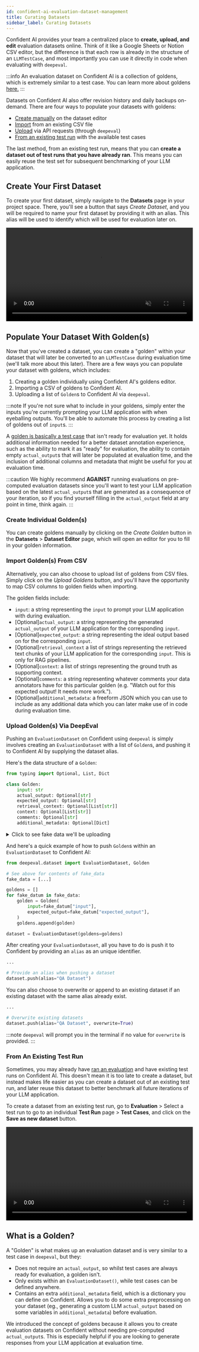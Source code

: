 ```yaml
---
id: confident-ai-evaluation-dataset-management
title: Curating Datasets
sidebar_label: Curating Datasets
---
```


Confident AI provides your team a centralized place to **create, upload, and edit** evaluation datasets online. Think of it like a Google Sheets or Notion CSV editor, but the difference is that each row is already in the structure of an `LLMTestCase`, and most importantly you can use it directly in code when evaluating with `deepeval`.

:::info
An evaluation dataset on Confident AI is a collection of goldens, which is extremely similar to a test case. You can learn more about goldens [here.](#what-is-a-golden)
:::

Datasets on Confident AI also offer revision history and daily backups on-demand. There are four ways to populate your datasets with goldens:

- [Create manually](#create-individual-goldens) on the dataset editor
- [Import](#import-goldens-from-csv) from an existing CSV file
- [Upload](#upload-goldens-via-deepeval) via API requests (through `deepeval`)
- [From an existing test run](#from-an-existing-test-run) with the available test cases

The last method, from an existing test run, means that you can **create a dataset out of test runs that you have already ran**. This means you can easily reuse the test set for subsequent benchmarking of your LLM application.

## Create Your First Dataset

To create your first dataset, simply navigate to the **Datasets** page in your project space. There, you'll see a button that says _Create Dataset_, and you will be required to name your first dataset by providing it with an alias. This alias will be used to identify which will be used for evaluation later on.

<video width="100%" controls muted playsInline>
  <source
    src="https://confident-docs.s3.us-east-1.amazonaws.com/confident-create-dataset.mp4"
    type="video/mp4"
  />
</video>

## Populate Your Dataset With Golden(s)

Now that you've created a dataset, you can create a "golden" within your dataset that will later be converted to an `LLMTestCase` during evaluation time (we'll talk more about this later). There are a few ways you can populate your dataset with goldens, which includes:

1. Creating a golden individually using Confident AI's goldens editor.
2. Importing a CSV of goldens to Confident AI.
3. Uploading a list of `Golden`s to Confident AI via `deepeval`.

:::note
If you're not sure what to include in your goldens, simply enter the inputs you're currently prompting your LLM application with when eyeballing outputs. You'll be able to automate this process by creating a list of goldens out of `input`s.
:::

A [golden is basically a test case](#what-is-a-golden) that isn't ready for evaluation yet. It holds additional information needed for a better dataset annotation experience, such as the ability to mark it as "ready" for evaluation, the ability to contain empty `actual_output`s that will later be populated at evaluation time, and the inclusion of additional columns and metadata that might be useful for you at evaluation time.

:::caution
We highly recommend **AGAINST** running evaluations on pre-computed evaluation datasets since you'll want to test your LLM application based on the latest `actual_output`s that are generated as a consequence of your iteration, so if you find yourself filling in the `actual_output` field at any point in time, think again.
:::

### Create Individual Golden(s)

You can create goldens manually by clicking on the _Create Golden_ button in the **Datasets** > **Dataset Editor** page, which will open an editor for you to fill in your golden information.

### Import Golden(s) From CSV

Alternatively, you can also choose to upload list of goldens from CSV files. Simply click on the _Upload Goldens_ button, and you'll have the opportunity to map CSV columns to golden fields when importing.

The golden fields include:

- `input`: a string representing the `input` to prompt your LLM application with during evaluation.
- [Optional]`actual_output`: a string representing the generated `actual_output` of your LLM application for the corresponding `input`.
- [Optional]`expected_output`: a string representing the ideal output based on for the corresponding `input`.
- [Optional]`retrieval_context` a list of strings representing the retrieved text chunks of your LLM application for the corresponding `input`. This is only for RAG pipelines.
- [Optional]`context`: a list of strings representing the ground truth as supporting context.
- [Optional]`comments`: a string representing whatever comments your data annotators have for this particular golden (e.g. "Watch out for this expected output! It needs more work.").
- [Optional]`additional_metadata`: a freeform JSON which you can use to include as any additional data which you can later make use of in code during evaluation time.

### Upload Golden(s) Via DeepEval

Pushing an `EvaluationDataset` on Confident using `deepeval` is simply involves creating an `EvaluationDataset` with a list of `Golden`s, and pushing it to Confident AI by supplying the dataset alias.

Here's the data structure of a `Golden`:

```python
from typing import Optional, List, Dict

class Golden:
    input: str
    actual_output: Optional[str]
    expected_output: Optional[str]
    retrieval_context: Optional[List[str]]
    context: Optional[List[str]]
    comments: Optional[str]
    additional_metadata: Optional[Dict]
```

<details><summary>Click to see fake data we'll be uploading</summary>
<p>

```python
fake_data = [
    {
        "input": "I have a persistent cough and fever. Should I be worried?",
        "expected_output": (
            "If your cough and fever persist or worsen, it could indicate a serious condition. "
            "Persistent fevers lasting more than three days or difficulty breathing should prompt immediate medical attention. "
            "Stay hydrated and consider over-the-counter fever reducers, but consult a healthcare provider for proper diagnosis."
        )
    },
    {
        "input": "What should I do if I accidentally cut my finger deeply?",
        "expected_output": (
            "Rinse the cut with soap and water, apply pressure to stop bleeding, and elevate the finger. "
            "Seek medical care if the cut is deep, bleeding persists, or your tetanus shot isn't up to date."
        ),
    }
]

```

</p>
</details>

And here's a quick example of how to push `Golden`s within an `EvaluationDataset` to Confident AI:

```python
from deepeval.dataset import EvaluationDataset, Golden

# See above for contents of fake_data
fake_data = [...]

goldens = []
for fake_datum in fake_data:
    golden = Golden(
        input=fake_datum["input"],
        expected_output=fake_datum["expected_output"],
    )
    goldens.append(golden)

dataset = EvaluationDataset(goldens=goldens)
```

After creating your `EvaluationDataset`, all you have to do is push it to Confident by providing an `alias` as an unique identifier.

```python
...

# Provide an alias when pushing a dataset
dataset.push(alias="QA Dataset")
```

You can also choose to overwrite or append to an existing dataset if an existing dataset with the same alias already exist.

```python
...

# Overwrite existing datasets
dataset.push(alias="QA Dataset", overwrite=True)
```

:::note
`deepeval` will prompt you in the terminal if no value for `overwrite` is provided.
:::

### From An Existing Test Run

Sometimes, you may already have [ran an evaluation](/confident-ai/confident-ai-testing-n-evaluation-test-run) and have existing test runs on Confident AI. This doesn't mean it is too late to create a dataset, but instead makes life easier as you can create a dataset out of an existing test run, and later reuse this dataset to better benchmark all future iterations of your LLM application.

To create a dataset from an existing test run, go to **Evaluation** > Select a test run to go to an individual **Test Run** page > **Test Cases**, and click on the **Save as new dataset** button.

<video width="100%" controls muted playsInline>
  <source
    src="https://confident-docs.s3.us-east-1.amazonaws.com/confident-dataset-from-test-run.mp4"
    type="video/mp4"
  />
</video>

## What is a Golden?

A "Golden" is what makes up an evaluation dataset and is very similar to a test case in `deepeval`, but they:

- Does not require an `actual_output`, so whilst test cases are always ready for evaluation, a golden isn't.
- Only exists within an `EvaluationDataset()`, while test cases can be defined anywhere.
- Contains an extra `additional_metadata` field, which is a dictionary you can define on Confident. Allows you to do some extra preprocessing on your dataset (eg., generating a custom LLM `actual_output` based on some variables in `additional_metadata`) before evaluation.

We introduced the concept of goldens because it allows you to create evaluation datasets on Confident without needing pre-computed `actual_output`s. This is especially helpful if you are looking to generate responses from your LLM application at evaluation time.
